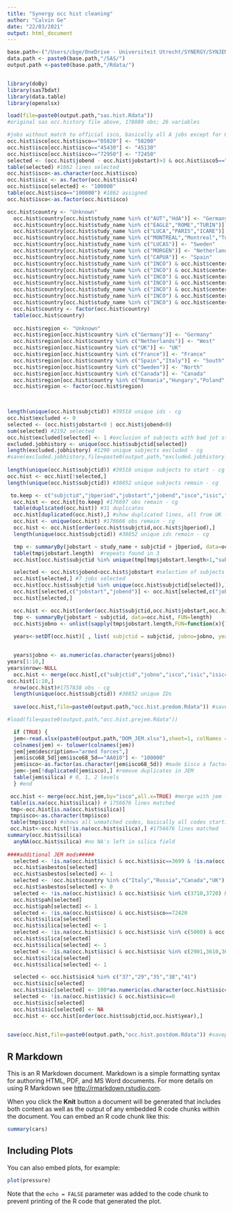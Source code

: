 ```yaml
---
title: "Synergy occ hist cleaning"
author: "Calvin Ge"
date: "22/03/2021"
output: html_document
---
```


```r

base.path<-("/Users/cbge/OneDrive - Universiteit Utrecht/SYNERGY/SYNJEM/Occ.hist")
data.path <- paste0(base.path,"/SAS/")
output.path <-paste0(base.path,"/Rdata/")


library(doBy)
library(sas7bdat)
library(data.table)
library(openxlsx)

```


```r

load(file=paste0(output.path,"sas.hist.Rdata"))
#original sas occ.history file above, 178889 obs; 26 variables

#jobs without match to official isco, basically all A jobs except for 05820, 45430, 72950. We want to keep these plus the AA001 military personnel
occ.hist$isco[occ.hist$isco=="05820"] <- "58200"
occ.hist$isco[occ.hist$isco=="45430"] <- "45130"
occ.hist$isco[occ.hist$isco=="72950"] <- "72450"
selected <- (occ.hist$jobend - occ.hist$jobstart)>3 & occ.hist$isco5=="AA001"  # selecting of specific group (army>3 years) for recode - cg
table(selected) #1862 lines selected
occ.hist$isco<-as.character(occ.hist$isco) 
occ.hist$isic <- as.factor(occ.hist$isic4)
occ.hist$isco[selected] <- "100000"
table(occ.hist$isco=="100000") #1862 assigned
occ.hist$isco<-as.factor(occ.hist$isco) 

```


```r
occ.hist$country <- "Unknown"
  occ.hist$country[occ.hist$study_name %in% c("AUT","HdA")] <- "Germany"
  occ.hist$country[occ.hist$study_name %in% c("EAGLE","ROME","TURIN")] <- "Italy"
  occ.hist$country[occ.hist$study_name %in% c("LUCA","PARIS","ICARE")] <- "France"
  occ.hist$country[occ.hist$study_name %in% c("MONTREAL","Montreal","Toronto")] <- "Canada"
  occ.hist$country[occ.hist$study_name %in% c("LUCAS")] <- "Sweden"
  occ.hist$country[occ.hist$study_name %in% c("MORGEN")] <- "Netherlands"
  occ.hist$country[occ.hist$study_name %in% c("CAPUA")] <- "Spain"
  occ.hist$country[occ.hist$study_name %in% c("INCO") & occ.hist$centerid %in% c("07")] <- "UK"
  occ.hist$country[occ.hist$study_name %in% c("INCO") & occ.hist$centerid %in% c("11")] <- "Romania"
  occ.hist$country[occ.hist$study_name %in% c("INCO") & occ.hist$centerid %in% c("21","22","23","24","25")] <- "Hungary"
  occ.hist$country[occ.hist$study_name %in% c("INCO") & occ.hist$centerid %in% c("31","32")] <- "Poland"
  occ.hist$country[occ.hist$study_name %in% c("INCO") & occ.hist$centerid %in% c("41")] <- "Russia"
  occ.hist$country[occ.hist$study_name %in% c("INCO") & occ.hist$centerid %in% c("51","52","53")] <- "Slovakia"
  occ.hist$country[occ.hist$study_name %in% c("INCO") & occ.hist$centerid %in% c("61","62","63")] <- "Czech Republic"
  occ.hist$country <- factor(occ.hist$country)
  table(occ.hist$country)
  
  occ.hist$region <- "Unknown"
  occ.hist$region[occ.hist$country %in% c("Germany")] <- "Germany"
  occ.hist$region[occ.hist$country %in% c("Netherlands")] <- "West"
  occ.hist$region[occ.hist$country %in% c("UK")] <- "UK"
  occ.hist$region[occ.hist$country %in% c("France")] <- "France"
  occ.hist$region[occ.hist$country %in% c("Spain","Italy")] <- "South"
  occ.hist$region[occ.hist$country %in% c("Sweden")] <- "North"
  occ.hist$region[occ.hist$country %in% c("Canada")] <- "Canada"
  occ.hist$region[occ.hist$country %in% c("Romania","Hungary","Poland","Russia","Slovakia","Czech Republic")] <- "CEE"
  occ.hist$region <- factor(occ.hist$region)

  
```

```r

length(unique(occ.hist$subjctid)) #39518 unique ids - cg
occ.hist$excluded <- 0
selected <- (occ.hist$jobstart<0 | occ.hist$jobend<0)
sum(selected) #2192 selected
occ.hist$excluded[selected] <- 1 #exclusion of subjects with bad jot start/end dates - cg 
excluded.jobhistory <- unique(occ.hist$subjctid[selected])
length(excluded.jobhistory) #1290 unique subjects excluded - cg
#save(excluded.jobhistory,file=paste0(output.path,"excluded.jobhistory.Rdata"))
  
length(unique(occ.hist$subjctid)) #39518 unique subjects to start - cg
occ.hist <- occ.hist[!selected,]
length(unique(occ.hist$subjctid)) #38852 unique subjects remain - cg

 to.keep <- c("subjctid","jbperiod","jobstart","jobend","isco","isic","study_name","isic4","isco5","region","country","excluded")
  occ.hist <- occ.hist[to.keep] #176697 obs remain - cg
  table(duplicated(occ.hist)) #31 duplicates
  occ.hist[duplicated(occ.hist),] #show duplicated lines, all from UK - cg
  occ.hist <- unique(occ.hist) #176666 obs remain - cg
  occ.hist <- occ.hist[order(occ.hist$subjctid,occ.hist$jbperiod),]
  length(unique(occ.hist$subjctid)) #38852 unique ids remain - cg

  tmp <- summaryBy(jobstart ~ study_name + subjctid + jbperiod, data=occ.hist, FUN=length) #summarize by jobstart/study_name/subjctid/jbperiod. these should be unique individuals (length = 1) if there's no problem
  table(tmp$jobstart.length)  #repeats found in 3 
  occ.hist[occ.hist$subjctid %in% unique(tmp[tmp$jobstart.length>1,"subjctid"]),] #jobs with wrong job periods/job starts - from 3 subjects

  selected <- occ.hist$jobend<occ.hist$jobstart #selection of subjects with wrong job start/end dates - cg
  occ.hist[selected,] #7 jobs selected
  occ.hist[occ.hist$subjctid %in% unique(occ.hist$subjctid[selected]),] #shows all jobs for selected subjects, 44 in total
  occ.hist[selected,c("jobstart","jobend")] <- occ.hist[selected,c("jobend","jobstart")] #flipped lines with wrong start/end dates - cg
  occ.hist[selected,] 

  occ.hist <- occ.hist[order(occ.hist$subjctid,occ.hist$jobstart,occ.hist$jobend),]
  tmp <- summaryBy(jobstart ~ subjctid, data=occ.hist, FUN=length)
  occ.hist$jobno <- unlist(sapply(tmp$jobstart.length,FUN=function(x){1:x})) #created new jobno variable and ordered accordingly - cg
  
  years<-setDT(occ.hist)[ , list( subjctid = subjctid, jobno=jobno, year = seq(jobstart, jobend, by = 1)), by = 1:nrow(occ.hist)] #1757838 lines; setDT converts df to a data.table. Then for each row, by = 1:nrow(df), we create subjectid/jobno/year as required.


  years$jobno <- as.numeric(as.character(years$jobno))
years[1:10,]
years$nrow<-NULL
  occ.hist <- merge(occ.hist[,c("subjctid","jobno","isco","isic","isic4","isco5","study_name","country","region")],years,by=c("subjctid","jobno"),all.x=TRUE)
occ.hist[1:10,]
  nrow(occ.hist)#1757838 obs - cg
  length(unique(occ.hist$subjctid)) #38852 unique IDs
  
  save(occ.hist,file=paste0(output.path,"occ.hist.predom.Rdata")) #savepoint before dom-jem merge - cg
```

```r

#load(file=paste0(output.path,"occ.hist.prejem.Rdata"))

  if (TRUE) {
  jem<-read.xlsx(paste0(output.path,"DOM_JEM.xlsx"),sheet=1, colNames = TRUE) #jem2 is DOMJEM I cleaned up, jem is one given by LP - cg
  colnames(jem) <- tolower(colnames(jem))
  jem[jem$description=="armed forces",]
  jem$isco68_5d[jem$isco68_5d=="AA010"] <- "100000"
  jem$isco<-as.factor(as.character(jem$isco68_5d)) #made $isco a factor
  jem<-jem[!duplicated(jem$isco),] #remove duplicates in JEM
  table(jem$silica) # 0, 1, 2 levels
  } #end

 occ.hist <- merge(occ.hist,jem,by="isco",all.x=TRUE) #merge with jem - cg
 table(is.na(occ.hist$silica)) # 1756676 lines matched 
 tmp<-occ.hist[is.na(occ.hist$silica)]
 tmp$isco<-as.character(tmp$isco)
 table(tmp$isco) #shows all unmatched codes, basically all codes starting with "A"
 occ.hist<-occ.hist[!is.na(occ.hist$silica),] #1756676 lines matched 
summary(occ.hist$silica) 
  anyNA(occ.hist$silica) #no NA's left in silica field
  
####additional JEM mods#####
  selected <- !is.na(occ.hist$isic) & occ.hist$isic==3699 & !is.na(occ.hist$isco) & occ.hist$isco %in% c(1420,70090,74190,75200:75299,75415,75420,75425,94300,94390,94980,98550)
  occ.hist$asbestos[selected]
  occ.hist$asbestos[selected] <- 1
  selected <- !occ.hist$country %in% c("Italy","Russia","Canada","UK") & occ.hist$year <= 1945
  occ.hist$asbestos[selected] <- 0
  selected <- !is.na(occ.hist$isic) & occ.hist$isic %in% c(3710,3720) & occ.hist$isco==97320
  occ.hist$pah[selected]
  occ.hist$pah[selected] <- 1
  selected <- !is.na(occ.hist$isco) & occ.hist$isco==72420
  occ.hist$silica[selected]
  occ.hist$silica[selected] <- 1
  selected <- !is.na(occ.hist$isic) & occ.hist$isic %in% c(5000) & occ.hist$isco==99910
  occ.hist$silica[selected]
  occ.hist$silica[selected] <- 1
  selected <- !is.na(occ.hist$isic) & occ.hist$isic %in% c(2901,3610,3690,3691,3692,3699) & (occ.hist$isco %in% c(84105,84140,84910,97145,97150,97155,97920,97930,99910,84970,98550,70090,97990,97320,97325,97327,97330,97340,97390))
  occ.hist$silica[selected]
  occ.hist$silica[selected] <- 1

  selected <- occ.hist$isic4 %in% c("37","29","35","38","41")
  occ.hist$isic[selected]
  occ.hist$isic[selected] <- 100*as.numeric(as.character(occ.hist$isic4[selected]))
  selected <- !is.na(occ.hist$isic) & occ.hist$isic==0
  occ.hist$isic[selected]
  occ.hist$isic[selected] <- NA 
  occ.hist <- occ.hist[order(occ.hist$subjctid,occ.hist$year),]

  
save(occ.hist,file=paste0(output.path,"occ.hist.postdom.Rdata")) #savepoint before syn-jem merge - cg
```


## R Markdown

This is an R Markdown document. Markdown is a simple formatting syntax for authoring HTML, PDF, and MS Word documents. For more details on using R Markdown see <http://rmarkdown.rstudio.com>.

When you click the **Knit** button a document will be generated that includes both content as well as the output of any embedded R code chunks within the document. You can embed an R code chunk like this:

```r
summary(cars)
```

## Including Plots

You can also embed plots, for example:

```r
plot(pressure)
```

Note that the `echo = FALSE` parameter was added to the code chunk to prevent printing of the R code that generated the plot.
